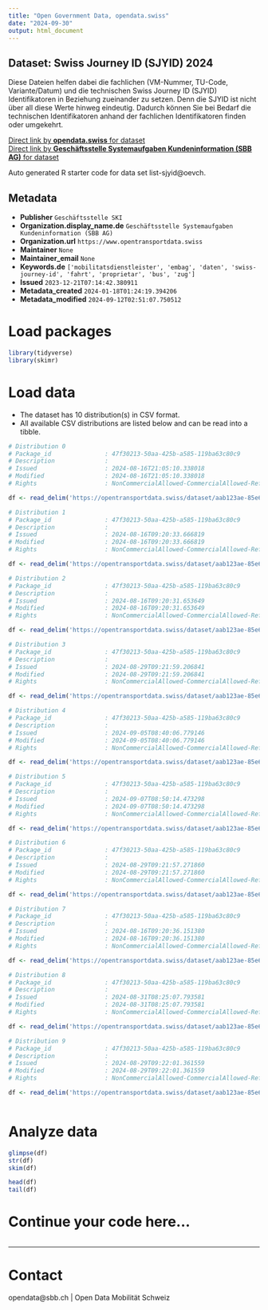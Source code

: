 ```yaml
---
title: "Open Government Data, opendata.swiss"
date: "2024-09-30"
output: html_document
---
```


## Dataset: Swiss Journey ID (SJYID) 2024

Diese Dateien helfen dabei die fachlichen (VM-Nummer, TU-Code, Variante/Datum) und die technischen Swiss Journey ID (SJYID) Identifikatoren in Beziehung zueinander zu setzen. Denn die SJYID ist nicht über all diese Werte hinweg eindeutig. Dadurch können Sie bei Bedarf die technischen Identifikatoren anhand der fachlichen Identifikatoren finden oder umgekehrt.

[Direct link by **opendata.swiss** for dataset](https://opendata.swiss/de/dataset/liste-sjyid)<br>
[Direct link by **Geschäftsstelle Systemaufgaben Kundeninformation (SBB AG)** for dataset](https://opentransportdata.swiss/dataset/list-sjyid)

Auto generated R starter code for data set list-sjyid@oevch.

## Metadata

- **Publisher** `Geschäftsstelle SKI`
- **Organization.display_name.de** `Geschäftsstelle Systemaufgaben Kundeninformation (SBB AG)`
- **Organization.url** `https://www.opentransportdata.swiss`
- **Maintainer** `None`
- **Maintainer_email** `None`
- **Keywords.de** `['mobilitatsdienstleister', 'embag', 'daten', 'swiss-journey-id', 'fahrt', 'proprietar', 'bus', 'zug']`
- **Issued** `2023-12-21T07:14:42.380911`
- **Metadata_created** `2024-01-18T01:24:19.394206`
- **Metadata_modified** `2024-09-12T02:51:07.750512`


# Load packages

```r

library(tidyverse)
library(skimr)

```

# Load data

-   The dataset has 10 distribution(s) in CSV format.
-   All available CSV distributions are listed below and can be read into a tibble.

```r

# Distribution 0
# Package_id               : 47f30213-50aa-425b-a585-119ba63c80c9
# Description              : 
# Issued                   : 2024-08-16T21:05:10.338018
# Modified                 : 2024-08-16T21:05:10.338018
# Rights                   : NonCommercialAllowed-CommercialAllowed-ReferenceRequired

df <- read_delim('https://opentransportdata.swiss/dataset/aab123ae-85e6-4b14-8bdf-cdd9d0755329/resource/d1983cd3-a2b7-445f-a942-689d5209bd01/download/listing-sjyid-fp-2024-202408162200.csv')

# Distribution 1
# Package_id               : 47f30213-50aa-425b-a585-119ba63c80c9
# Description              : 
# Issued                   : 2024-08-16T09:20:33.666819
# Modified                 : 2024-08-16T09:20:33.666819
# Rights                   : NonCommercialAllowed-CommercialAllowed-ReferenceRequired

df <- read_delim('https://opentransportdata.swiss/dataset/aab123ae-85e6-4b14-8bdf-cdd9d0755329/resource/6113458a-d968-4a89-af11-2f93931580aa/download/listing-sjyid-fp-2024-202408092200.csv')

# Distribution 2
# Package_id               : 47f30213-50aa-425b-a585-119ba63c80c9
# Description              : 
# Issued                   : 2024-08-16T09:20:31.653649
# Modified                 : 2024-08-16T09:20:31.653649
# Rights                   : NonCommercialAllowed-CommercialAllowed-ReferenceRequired

df <- read_delim('https://opentransportdata.swiss/dataset/aab123ae-85e6-4b14-8bdf-cdd9d0755329/resource/f788c711-cc72-47b1-a046-030e39343eab/download/listing-sjyid-fp-2024-202408072200.csv')

# Distribution 3
# Package_id               : 47f30213-50aa-425b-a585-119ba63c80c9
# Description              : 
# Issued                   : 2024-08-29T09:21:59.206841
# Modified                 : 2024-08-29T09:21:59.206841
# Rights                   : NonCommercialAllowed-CommercialAllowed-ReferenceRequired

df <- read_delim('https://opentransportdata.swiss/dataset/aab123ae-85e6-4b14-8bdf-cdd9d0755329/resource/cde29dbd-db12-44fc-a5e9-4f52aa6f824c/download/listing-sjyid-fp-2024-202408232200.csv')

# Distribution 4
# Package_id               : 47f30213-50aa-425b-a585-119ba63c80c9
# Description              : 
# Issued                   : 2024-09-05T08:40:06.779146
# Modified                 : 2024-09-05T08:40:06.779146
# Rights                   : NonCommercialAllowed-CommercialAllowed-ReferenceRequired

df <- read_delim('https://opentransportdata.swiss/dataset/aab123ae-85e6-4b14-8bdf-cdd9d0755329/resource/7c6b29db-e729-4aed-b6e6-2fd46622a902/download/listing-sjyid-fp-2024-202409042200.csv')

# Distribution 5
# Package_id               : 47f30213-50aa-425b-a585-119ba63c80c9
# Description              : 
# Issued                   : 2024-09-07T08:50:14.473298
# Modified                 : 2024-09-07T08:50:14.473298
# Rights                   : NonCommercialAllowed-CommercialAllowed-ReferenceRequired

df <- read_delim('https://opentransportdata.swiss/dataset/aab123ae-85e6-4b14-8bdf-cdd9d0755329/resource/434216ea-7572-4865-9439-a741451f95b5/download/listing-sjyid-fp-2024-202409062200.csv')

# Distribution 6
# Package_id               : 47f30213-50aa-425b-a585-119ba63c80c9
# Description              : 
# Issued                   : 2024-08-29T09:21:57.271860
# Modified                 : 2024-08-29T09:21:57.271860
# Rights                   : NonCommercialAllowed-CommercialAllowed-ReferenceRequired

df <- read_delim('https://opentransportdata.swiss/dataset/aab123ae-85e6-4b14-8bdf-cdd9d0755329/resource/a1d0f5b1-0560-459c-9d52-0899c4de0e7b/download/listing-sjyid-fp-2024-202408212200.csv')

# Distribution 7
# Package_id               : 47f30213-50aa-425b-a585-119ba63c80c9
# Description              : 
# Issued                   : 2024-08-16T09:20:36.151380
# Modified                 : 2024-08-16T09:20:36.151380
# Rights                   : NonCommercialAllowed-CommercialAllowed-ReferenceRequired

df <- read_delim('https://opentransportdata.swiss/dataset/aab123ae-85e6-4b14-8bdf-cdd9d0755329/resource/02e6a4b8-01ff-41f1-b75a-7ea9c8deb39b/download/listing-sjyid-fp-2024-202408142200.csv')

# Distribution 8
# Package_id               : 47f30213-50aa-425b-a585-119ba63c80c9
# Description              : 
# Issued                   : 2024-08-31T08:25:07.793581
# Modified                 : 2024-08-31T08:25:07.793581
# Rights                   : NonCommercialAllowed-CommercialAllowed-ReferenceRequired

df <- read_delim('https://opentransportdata.swiss/dataset/aab123ae-85e6-4b14-8bdf-cdd9d0755329/resource/b14bdfca-a6b0-4237-8d88-ef0f293f137c/download/listing-sjyid-fp-2024-202408302201.csv')

# Distribution 9
# Package_id               : 47f30213-50aa-425b-a585-119ba63c80c9
# Description              : 
# Issued                   : 2024-08-29T09:22:01.361559
# Modified                 : 2024-08-29T09:22:01.361559
# Rights                   : NonCommercialAllowed-CommercialAllowed-ReferenceRequired

df <- read_delim('https://opentransportdata.swiss/dataset/aab123ae-85e6-4b14-8bdf-cdd9d0755329/resource/b1629028-f4ab-4331-81b6-9664ccd5b78b/download/listing-sjyid-fp-2024-202408282200.csv')



```

# Analyze data

```r

glimpse(df)
str(df)
skim(df)

head(df)
tail(df)

```

# Continue your code here...

```r

```

------------------------------------------------------------------------

# Contact

opendata@sbb.ch | Open Data Mobilität Schweiz
